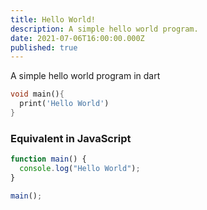 ```yaml
---
title: Hello World!
description: A simple hello world program.
date: 2021-07-06T16:00:00.000Z
published: true
---
```


A simple hello world program in dart

```dart
void main(){
  print('Hello World')
}
```

### Equivalent in JavaScript

```js
function main() {
  console.log("Hello World");
}

main();
```
